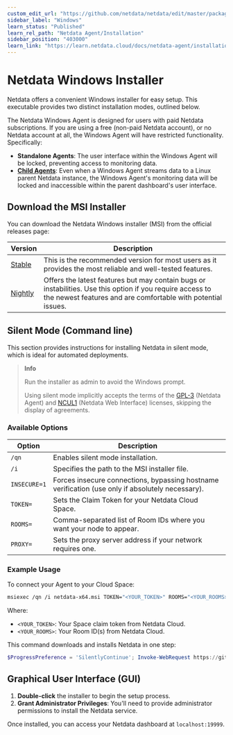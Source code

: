 ```yaml
---
custom_edit_url: "https://github.com/netdata/netdata/edit/master/packaging/windows/WINDOWS_INSTALLER.md"
sidebar_label: "Windows"
learn_status: "Published"
learn_rel_path: "Netdata Agent/Installation"
sidebar_position: "403000"
learn_link: "https://learn.netdata.cloud/docs/netdata-agent/installation/windows"
---
```


# Netdata Windows Installer

Netdata offers a convenient Windows installer for easy setup. This executable provides two distinct installation modes, outlined below.

The Netdata Windows Agent is designed for users with paid Netdata subscriptions. If you are using a free (non-paid Netdata account), or no Netdata account at all, the Windows Agent will have restricted functionality. Specifically:

- **Standalone Agents**: The user interface within the Windows Agent will be locked, preventing access to monitoring data.
- [**Child Agents**](/docs/observability-centralization-points/metrics-centralization-points): Even when a Windows Agent streams data to a Linux parent Netdata instance, the Windows Agent's monitoring data will be locked and inaccessible within the parent dashboard's user interface.

## Download the MSI Installer

You can download the Netdata Windows installer (MSI) from the official releases page:

| Version                                                                                          | Description                                                                                                                                                               |
|--------------------------------------------------------------------------------------------------|---------------------------------------------------------------------------------------------------------------------------------------------------------------------------|
| [Stable](https://github.com/netdata/netdata/releases/latest/download/netdata-x64.msi)            | This is the recommended version for most users as it provides the most reliable and well-tested features.                                                                 |
| [Nightly](https://github.com/netdata/netdata-nightlies/releases/latest/download/netdata-x64.msi) | Offers the latest features but may contain bugs or instabilities. Use this option if you require access to the newest features and are comfortable with potential issues. |

## Silent Mode (Command line)

This section provides instructions for installing Netdata in silent mode, which is ideal for automated deployments.

> **Info**
>
> Run the installer as admin to avoid the Windows prompt.
>
> Using silent mode implicitly accepts the terms of the [GPL-3](https://raw.githubusercontent.com/netdata/netdata/refs/heads/master/LICENSE) (Netdata Agent) and [NCUL1](https://app.netdata.cloud/LICENSE.txt) (Netdata Web Interface) licenses, skipping the display of agreements.

### Available Options

| Option       | Description                                                                                      |
|--------------|--------------------------------------------------------------------------------------------------|
| `/qn`        | Enables silent mode installation.                                                                |
| `/i`         | Specifies the path to the MSI installer file.                                                    |
| `INSECURE=1` | Forces insecure connections, bypassing hostname verification (use only if absolutely necessary). |
| `TOKEN=`     | Sets the Claim Token for your Netdata Cloud Space.                                               |
| `ROOMS=`     | Comma-separated list of Room IDs where you want your node to appear.                             |
| `PROXY=`     | Sets the proxy server address if your network requires one.                                      |

### Example Usage

To connect your Agent to your Cloud Space:

```bash
msiexec /qn /i netdata-x64.msi TOKEN="<YOUR_TOKEN>" ROOMS="<YOUR_ROOMS>"
```

Where:

- `<YOUR_TOKEN>`: Your Space claim token from Netdata Cloud.
- `<YOUR_ROOMS>`: Your Room ID(s) from Netdata Cloud.

This command downloads and installs Netdata in one step:

```powershell
$ProgressPreference = 'SilentlyContinue'; Invoke-WebRequest https://github.com/netdata/netdata/releases/latest/download/netdata-x64.msi -OutFile "netdata-x64.msi"; msiexec /qn /i netdata-x64.msi TOKEN=<YOUR_TOKEN> ROOMS=<YOUR_ROOMS>
```

## Graphical User Interface (GUI)

1. **Double-click** the installer to begin the setup process.
2. **Grant Administrator Privileges**: You'll need to provide administrator permissions to install the Netdata service.

Once installed, you can access your Netdata dashboard at `localhost:19999`.
